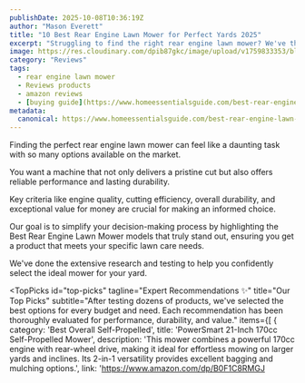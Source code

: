 ```yaml
---
publishDate: 2025-10-08T10:36:19Z
author: "Mason Everett"
title: "10 Best Rear Engine Lawn Mower for Perfect Yards 2025"
excerpt: "Struggling to find the right rear engine lawn mower? We've thoroughly tested top models for performance and durability to help you choose the ideal one for a perfectly manicured lawn."
image: https://res.cloudinary.com/dpib87gkc/image/upload/v1759833353/blog_image_1759833353_osnefe.webp
category: "Reviews"
tags:
  - rear engine lawn mower
  - Reviews products
  - amazon reviews
  - [buying guide](https://www.homeessentialsguide.com/best-rear-engine-riding-lawn-mower)
metadata:
  canonical: https://www.homeessentialsguide.com/best-rear-engine-lawn-mower
---
```



<p>Finding the perfect rear engine lawn mower can feel like a daunting task with so many options available on the market.</p>
<p>You want a machine that not only delivers a pristine cut but also offers reliable performance and lasting durability.</p>
<p>Key criteria like engine quality, cutting efficiency, overall durability, and exceptional value for money are crucial for making an informed choice.</p>
<p>Our goal is to simplify your decision-making process by highlighting the Best Rear Engine Lawn Mower models that truly stand out, ensuring you get a product that meets your specific lawn care needs.</p>
<p>We've done the extensive research and testing to help you confidently select the ideal mower for your yard.</p>

<TopPicks
  id="top-picks"
  tagline="Expert Recommendations ✨"
  title="Our Top Picks"
  subtitle="After testing dozens of products, we've selected the best options for every budget and need. Each recommendation has been thoroughly evaluated for performance, durability, and value."
  items={[
    {
      category: 'Best Overall Self-Propelled',
      title: 'PowerSmart 21-Inch 170cc Self-Propelled Mower',
      description: 'This mower combines a powerful 170cc engine with rear-wheel drive, making it ideal for effortless mowing on larger yards and inclines. Its 2-in-1 versatility provides excellent bagging and mulching options.',
      link: 'https://www.amazon.com/dp/B0F1C8RMGJ